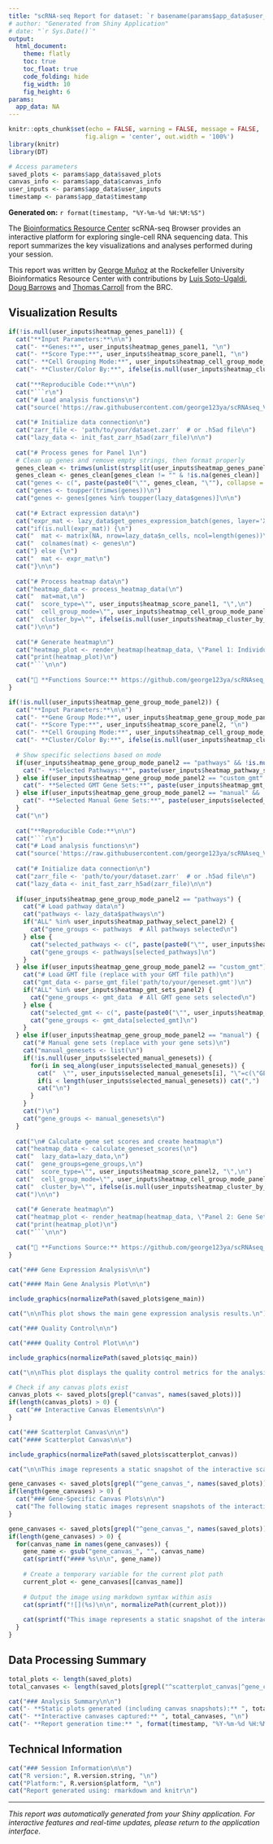 ```yaml
---
title: "scRNA-seq Report for dataset: `r basename(params$app_data$user_inputs$dataset)`"
# author: "Generated from Shiny Application"
# date: "`r Sys.Date()`"
output: 
  html_document:
    theme: flatly
    toc: true
    toc_float: true
    code_folding: hide
    fig_width: 10
    fig_height: 6
params:
  app_data: NA
---
```


```r
knitr::opts_chunk$set(echo = FALSE, warning = FALSE, message = FALSE, 
                     fig.align = 'center', out.width = '100%')
library(knitr)
library(DT)

# Access parameters
saved_plots <- params$app_data$saved_plots
canvas_info <- params$app_data$canvas_info
user_inputs <- params$app_data$user_inputs
timestamp <- params$app_data$timestamp
```

**Generated on:** `r format(timestamp, "%Y-%m-%d %H:%M:%S")`

The [Bioinformatics Resource Center](https://rockefelleruniversity.github.io/) scRNA-seq Browser provides an interactive platform for exploring single-cell RNA sequencing data. This report summarizes the key visualizations and analyses performed during your session.

This report was written by [George Muñoz](https://github.com/george123ya) at the Rockefeller University Bioinformatics Resource Center with contributions by [Luis Soto-Ugaldi](https://github.com/SotoLF), [Doug Barrows](https://github.com/dougbarrows) and [Thomas Carroll](https://github.com/ThomasCarroll) from the BRC.

## Visualization Results

```r
if(!is.null(user_inputs$heatmap_genes_panel1)) {
  cat("**Input Parameters:**\n\n")
  cat("- **Genes:**", user_inputs$heatmap_genes_panel1, "\n")
  cat("- **Score Type:**", user_inputs$heatmap_score_panel1, "\n")
  cat("- **Cell Grouping Mode:**", user_inputs$heatmap_cell_group_mode_panel1, "\n")
  cat("- **Cluster/Color By:**", ifelse(is.null(user_inputs$heatmap_cluster_by_panel1), "None", user_inputs$heatmap_cluster_by_panel1), "\n\n")
  
  cat("**Reproducible Code:**\n\n")
  cat("```r\n")
  cat("# Load analysis functions\n")
  cat("source('https://raw.githubusercontent.com/george123ya/scRNAseq_Visualizer/main/modules/reproducible_functions.R')\n\n")
  
  cat("# Initialize data connection\n")
  cat("zarr_file <- 'path/to/your/dataset.zarr'  # or .h5ad file\n")
  cat("lazy_data <- init_fast_zarr_h5ad(zarr_file)\n\n")
  
  cat("# Process genes for Panel 1\n")
  # Clean up genes and remove empty strings, then format properly
  genes_clean <- trimws(unlist(strsplit(user_inputs$heatmap_genes_panel1, ",|\\s+")))
  genes_clean <- genes_clean[genes_clean != "" & !is.na(genes_clean)]
  cat("genes <- c(", paste(paste0("\"", genes_clean, "\""), collapse = ","), ")\n")
  cat("genes <- toupper(trimws(genes))\n")
  cat("genes <- genes[genes %in% toupper(lazy_data$genes)]\n\n")
  
  cat("# Extract expression data\n")
  cat("expr_mat <- lazy_data$get_genes_expression_batch(genes, layer='X')\n")
  cat("if(is.null(expr_mat)) {\n")
  cat("  mat <- matrix(NA, nrow=lazy_data$n_cells, ncol=length(genes))\n")
  cat("  colnames(mat) <- genes\n")
  cat("} else {\n")
  cat("  mat <- expr_mat\n")
  cat("}\n\n")
  
  cat("# Process heatmap data\n")
  cat("heatmap_data <- process_heatmap_data(\n")
  cat("  mat=mat,\n")
  cat("  score_type=\"", user_inputs$heatmap_score_panel1, "\",\n")
  cat("  cell_group_mode=\"", user_inputs$heatmap_cell_group_mode_panel1, "\",\n")
  cat("  cluster_by=\"", ifelse(is.null(user_inputs$heatmap_cluster_by_panel1), "", user_inputs$heatmap_cluster_by_panel1), "\"\n")
  cat(")\n\n")
  
  cat("# Generate heatmap\n")
  cat("heatmap_plot <- render_heatmap(heatmap_data, \"Panel 1: Individual Genes\")\n")
  cat("print(heatmap_plot)\n")
  cat("```\n\n")
  
  cat("🔗 **Functions Source:** https://github.com/george123ya/scRNAseq_Visualizer/blob/main/modules/reproducible_functions.R\n\n")
}
```

```r
if(!is.null(user_inputs$heatmap_gene_group_mode_panel2)) {
  cat("**Input Parameters:**\n\n")
  cat("- **Gene Group Mode:**", user_inputs$heatmap_gene_group_mode_panel2, "\n")
  cat("- **Score Type:**", user_inputs$heatmap_score_panel2, "\n")
  cat("- **Cell Grouping Mode:**", user_inputs$heatmap_cell_group_mode_panel2, "\n")
  cat("- **Cluster/Color By:**", ifelse(is.null(user_inputs$heatmap_cluster_by_panel2), "None", user_inputs$heatmap_cluster_by_panel2), "\n")
  
  # Show specific selections based on mode
  if(user_inputs$heatmap_gene_group_mode_panel2 == "pathways" && !is.null(user_inputs$heatmap_pathway_select_panel2)) {
    cat("- **Selected Pathways:**", paste(user_inputs$heatmap_pathway_select_panel2, collapse=", "), "\n")
  } else if(user_inputs$heatmap_gene_group_mode_panel2 == "custom_gmt" && !is.null(user_inputs$heatmap_gmt_sets_panel2)) {
    cat("- **Selected GMT Gene Sets:**", paste(user_inputs$heatmap_gmt_sets_panel2, collapse=", "), "\n")
  } else if(user_inputs$heatmap_gene_group_mode_panel2 == "manual" && !is.null(user_inputs$selected_manual_genesets)) {
    cat("- **Selected Manual Gene Sets:**", paste(user_inputs$selected_manual_genesets, collapse=", "), "\n")
  }
  cat("\n")
  
  cat("**Reproducible Code:**\n\n")
  cat("```r\n")
  cat("# Load analysis functions\n")
  cat("source('https://raw.githubusercontent.com/george123ya/scRNAseq_Visualizer/main/modules/reproducible_functions.R')\n\n")
  
  cat("# Initialize data connection\n")
  cat("zarr_file <- 'path/to/your/dataset.zarr'  # or .h5ad file\n")
  cat("lazy_data <- init_fast_zarr_h5ad(zarr_file)\n\n")
  
  if(user_inputs$heatmap_gene_group_mode_panel2 == "pathways") {
    cat("# Load pathway data\n")
    cat("pathways <- lazy_data$pathways\n")
    if("ALL" %in% user_inputs$heatmap_pathway_select_panel2) {
      cat("gene_groups <- pathways  # All pathways selected\n")
    } else {
      cat("selected_pathways <- c(", paste(paste0("\"", user_inputs$heatmap_pathway_select_panel2, "\""), collapse=","), ")\n")
      cat("gene_groups <- pathways[selected_pathways]\n")
    }
  } else if(user_inputs$heatmap_gene_group_mode_panel2 == "custom_gmt") {
    cat("# Load GMT file (replace with your GMT file path)\n")
    cat("gmt_data <- parse_gmt_file('path/to/your/geneset.gmt')\n")
    if("ALL" %in% user_inputs$heatmap_gmt_sets_panel2) {
      cat("gene_groups <- gmt_data  # All GMT gene sets selected\n")
    } else {
      cat("selected_gmt <- c(", paste(paste0("\"", user_inputs$heatmap_gmt_sets_panel2, "\""), collapse=","), ")\n")
      cat("gene_groups <- gmt_data[selected_gmt]\n")
    }
  } else if(user_inputs$heatmap_gene_group_mode_panel2 == "manual") {
    cat("# Manual gene sets (replace with your gene sets)\n")
    cat("manual_genesets <- list(\n")
    if(!is.null(user_inputs$selected_manual_genesets)) {
      for(i in seq_along(user_inputs$selected_manual_genesets)) {
        cat("  \"", user_inputs$selected_manual_genesets[i], "\"=c(\"GENE1\",\"GENE2\",\"GENE3\")")
        if(i < length(user_inputs$selected_manual_genesets)) cat(",")
        cat("\n")
      }
    }
    cat(")\n")
    cat("gene_groups <- manual_genesets\n")
  }
  
  cat("\n# Calculate gene set scores and create heatmap\n")
  cat("heatmap_data <- calculate_geneset_scores(\n")
  cat("  lazy_data=lazy_data,\n")
  cat("  gene_groups=gene_groups,\n")
  cat("  score_type=\"", user_inputs$heatmap_score_panel2, "\",\n")
  cat("  cell_group_mode=\"", user_inputs$heatmap_cell_group_mode_panel2, "\",\n")
  cat("  cluster_by=\"", ifelse(is.null(user_inputs$heatmap_cluster_by_panel2), "", user_inputs$heatmap_cluster_by_panel2), "\"\n")
  cat(")\n\n")
  
  cat("# Generate heatmap\n")
  cat("heatmap_plot <- render_heatmap(heatmap_data, \"Panel 2: Gene Sets\")\n")
  cat("print(heatmap_plot)\n")
  cat("```\n\n")
  
  cat("🔗 **Functions Source:** https://github.com/george123ya/scRNAseq_Visualizer/blob/main/modules/reproducible_functions.R\n\n")
}
```

```r
cat("### Gene Expression Analysis\n\n")
```

```r
cat("#### Main Gene Analysis Plot\n\n")
```

```r
include_graphics(normalizePath(saved_plots$gene_main))
```

```r
cat("\n\nThis plot shows the main gene expression analysis results.\n")
```

```r
cat("### Quality Control\n\n")
```

```r
cat("#### Quality Control Plot\n\n")
```

```r
include_graphics(normalizePath(saved_plots$qc_main))
```

```r
cat("\n\nThis plot displays the quality control metrics for the analysis.\n")
```

```r
# Check if any canvas plots exist
canvas_plots <- saved_plots[grepl("canvas", names(saved_plots))]
if(length(canvas_plots) > 0) {
  cat("## Interactive Canvas Elements\n\n")
}
```

```r
cat("### Scatterplot Canvas\n\n")
cat("#### Scatterplot Canvas\n\n")
```

```r
include_graphics(normalizePath(saved_plots$scatterplot_canvas))
```

```r
cat("\n\nThis image represents a static snapshot of the interactive scatterplot canvas generated in the application.\n")
```

```r
gene_canvases <- saved_plots[grepl("^gene_canvas_", names(saved_plots))]
if(length(gene_canvases) > 0) {
  cat("### Gene-Specific Canvas Plots\n\n")
  cat("The following static images represent snapshots of the interactive gene-specific canvas plots generated in the application:\n\n")
}
```

```r
gene_canvases <- saved_plots[grepl("^gene_canvas_", names(saved_plots))]
if(length(gene_canvases) > 0) {
  for(canvas_name in names(gene_canvases)) {
    gene_name <- gsub("gene_canvas_", "", canvas_name)
    cat(sprintf("#### %s\n\n", gene_name))
    
    # Create a temporary variable for the current plot path
    current_plot <- gene_canvases[[canvas_name]]
    
    # Output the image using markdown syntax within asis
    cat(sprintf("![](%s)\n\n", normalizePath(current_plot)))
    
    cat(sprintf("This image represents a static snapshot of the interactive canvas for gene %s.\n\n", gene_name))
  }
}
```

## Data Processing Summary

```r
total_plots <- length(saved_plots)
total_canvases <- length(saved_plots[grepl("^scatterplot_canvas|^gene_canvas_", names(saved_plots))])

cat("### Analysis Summary\n\n")
cat("- **Static plots generated (including canvas snapshots):** ", total_plots, "\n")
cat("- **Interactive canvases captured:** ", total_canvases, "\n")
cat("- **Report generation time:** ", format(timestamp, "%Y-%m-%d %H:%M:%S"), "\n\n")
```

## Technical Information

```r
cat("### Session Information\n\n")
cat("R version:", R.version.string, "\n")
cat("Platform:", R.version$platform, "\n")
cat("Report generated using: rmarkdown and knitr\n")
```

---

*This report was automatically generated from your Shiny application. For interactive features and real-time updates, please return to the application interface.*
